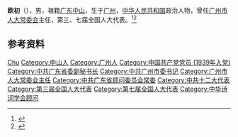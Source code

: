'''欧初'''（{{bd|1921年||2017年|10月31日}}），男，祖籍[[广东|广东]][[中山市|中山]]，生于[[广州|广州]]，[[中华人民共和国|中华人民共和国]]政治人物，曾任[[广州市人大常委会|广州市人大常委会]]主任，第三、七届全国人大代表。<ref>{{Cite web|title=欧初同志逝世|url=http://epaper.southcn.com/nfdaily/html/2017-11/02/content_7678888.htm|accessdate=2020-11-20|work=南方日报数字报}}</ref><ref>{{Cite web|title=欧初简介|url=http://www.oucf.org/index.php?m=content&c=index&a=show&catid=10&id=36|accessdate=2020-11-20|work=欧初基金会|archive-date=2018-08-31|archive-url=https://web.archive.org/web/20180831031245/http://www.oucf.org/index.php?m=content&c=index&a=show&catid=10&id=36|dead-url=no}}</ref>

== 参考资料 ==
{{reflist}}

{{中国人物小作品}}
{{中华人民共和国广州市正职领导人|nocat}}
{{Navboxes
| title  = 欧初在[[中华诗词学会|中华诗词学会]]的职务
| list1  =
{{中华诗词学会第一届理事会}}
{{中华诗词学会第二届理事会}}
{{中华诗词学会第三届理事会}}
{{中华诗词学会第四届理事会}}
}}

{{Authority control}}
{{DEFAULTSORT:Ou欧}}
[[Category:欧姓|Chu]]
[[Category:中山人|Category:中山人]]
[[Category:广州人|Category:广州人]]
[[Category:中国共产党党员_(1939年入党)|Category:中国共产党党员 (1939年入党)]]
[[Category:中共广东省委副秘书长|Category:中共广东省委副秘书长]]
[[Category:中共广州市委书记|Category:中共广州市委书记]]
[[Category:广州市人大常委会主任|Category:广州市人大常委会主任]]
[[Category:中共广东省顾问委员会常委|Category:中共广东省顾问委员会常委]]
[[Category:中共十二大代表|Category:中共十二大代表]]
[[Category:第三届全国人大代表|Category:第三届全国人大代表]]
[[Category:第七届全国人大代表|Category:第七届全国人大代表]]
[[Category:中华诗词学会顾问|Category:中华诗词学会顾问]]